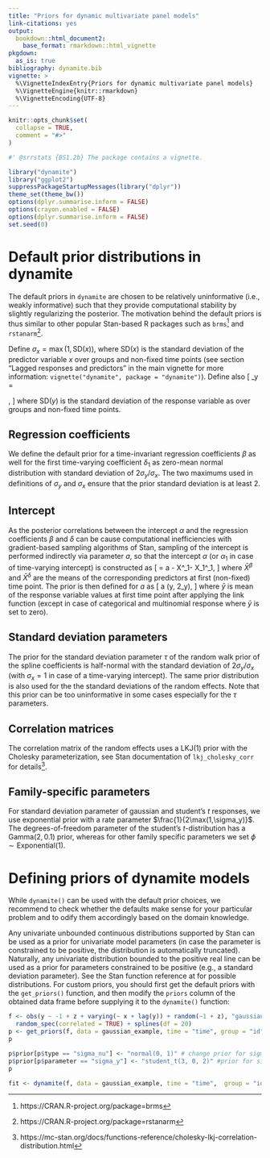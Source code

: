 ```yaml
---
title: "Priors for dynamic multivariate panel models"
link-citations: yes
output:
  bookdown::html_document2:
    base_format: rmarkdown::html_vignette
pkgdown:
  as_is: true
bibliography: dynamite.bib
vignette: >
  %\VignetteIndexEntry{Priors for dynamic multivariate panel models} 
  %\VignetteEngine{knitr::rmarkdown} 
  %\VignetteEncoding{UTF-8}
---
```


```r
knitr::opts_chunk$set(
  collapse = TRUE,
  comment = "#>"
)
```

```r
#' @srrstats {BS1.2b} The package contains a vignette.
```

```r
library("dynamite")
library("ggplot2")
suppressPackageStartupMessages(library("dplyr"))
theme_set(theme_bw())
options(dplyr.summarise.inform = FALSE)
options(crayon.enabled = FALSE)
options(dplyr.summarise.inform = FALSE)
set.seed(0)
```

# Default prior distributions in dynamite

The default priors in `dynamite` are chosen to be relatively uninformative (i.e., weakly informative) such that they provide computational stability by slightly regularizing the posterior. The motivation behind the default priors is thus similar to other popular Stan-based R packages such as `brms`^[https://CRAN.R-project.org/package=brms] and `rstanarm`^[https://CRAN.R-project.org/package=rstanarm].

Define $\sigma_x=\max(1, \text{SD}(x))$, where $\mbox{SD}(x)$ is the standard deviation of the predictor variable $x$ over groups and non-fixed time points (see section "Lagged responses and predictors" in the main vignette for more information: `vignette("dynamite", package = "dynamite")`). Define also
\[
\sigma_y = \begin{cases}
\max(1, \text{SD}(y)), &\text{if family is gaussian or student}\\ 
1, &\text{otherwise}
\end{cases},
\] 
where $\mbox{SD}(y)$ is the standard deviation of the response variable as over groups and non-fixed time points.

## Regression coefficients

We define the default prior for a time-invariant regression coefficients $\beta$ as well for the first time-varying coefficient $\delta_1$ as zero-mean normal distribution with standard deviation of 
$2\sigma_y/\sigma_x$. The two maximums used in definitions of $\sigma_y$ and $\sigma_x$ ensure that the prior standard deviation is at least 2.

## Intercept

As the posterior correlations between the intercept $\alpha$ and the regression coefficients $\beta$ and $\delta$ can be cause computational inefficiencies with gradient-based sampling algorithms of Stan, sampling of the intercept is performed indirectly via parameter $a$, so that the intercept $\alpha$ (or $\alpha_1$ in case of time-varying intercept) is constructed as 
\[
\alpha = a - \bar X^\beta_1\beta - \bar X_1^\delta\delta_1,
\]
where $\bar X^\beta$ and $\bar X^\delta$ are the means of the corresponding predictors at first (non-fixed) time point. The prior is then defined for $a$ as
\[
a \sim \mbox{N}(\bar y, 2\sigma_y),
\]
where $\bar y$ is mean of the response variable values at first time point after applying the link function (except in case of categorical and multinomial response where $\bar y$ is set to zero).

## Standard deviation parameters

The prior for the standard deviation parameter $\tau$ of the random walk prior of the spline coefficients is half-normal with the standard deviation of $2\sigma_y/\sigma_x$ (with $\sigma_x=1$ in case of a time-varying intercept). The same prior distribution is also used for the the standard deviations of the random effects. Note that this prior can be too uninformative in some cases especially for the $\tau$ parameters. 

## Correlation matrices

The correlation matrix of the random effects uses a $\mbox{LKJ}(1)$ prior with the Cholesky parameterization, see Stan documentation of `lkj_cholesky_corr` for details^[https://mc-stan.org/docs/functions-reference/cholesky-lkj-correlation-distribution.html].

## Family-specific parameters

For standard deviation parameter of gaussian and student's $t$ responses, we use exponential prior with a rate parameter $\frac{1}{2\max(1,\sigma_y)}$. The degrees-of-freedom parameter of the student's $t$-distribution has a $\mbox{Gamma}(2, 0.1)$ prior, whereas for other family specific parameters we set $\phi \sim \mbox{Exponential}(1)$.

# Defining priors of dynamite models

While `dynamite()` can be used with the default prior choices, we recommend to check whether the defaults make sense for your particular problem and to odify them accordingly based on the domain knowledge. 

Any univariate unbounded continuous distributions supported by Stan can be used as a prior for univariate model parameters (in case the parameter is constrained to be positive, the distribution is automatically truncated). Naturally, any univariate distribution bounded to the positive real line can be used as a prior for parameters constrained to be positive (e.g., a standard deviation parameter).
See the Stan function reference at \url{https://mc-stan.org/users/documentation/} for possible distributions. For custom priors, you should first get the default priors with the `get_priors()` function, and then modify the `priors` column of the obtained data frame before supplying it to the `dynamite()` function:

```r
f <- obs(y ~ -1 + z + varying(~ x + lag(y)) + random(~1 + z), "gaussian") +
  random_spec(correlated = TRUE) + splines(df = 20)
p <- get_priors(f, data = gaussian_example, time = "time", group = "id")
p
```
```r
p$prior[p$type == "sigma_nu"] <- "normal(0, 1)" # change prior for sigma_nu
p$prior[p$parameter == "sigma_y"] <- "student_t(3, 0, 2)" #prior for sigma_y
p
```
```r
fit <- dynamite(f, data = gaussian_example, time = "time",  group = "id", priors = p)
```

